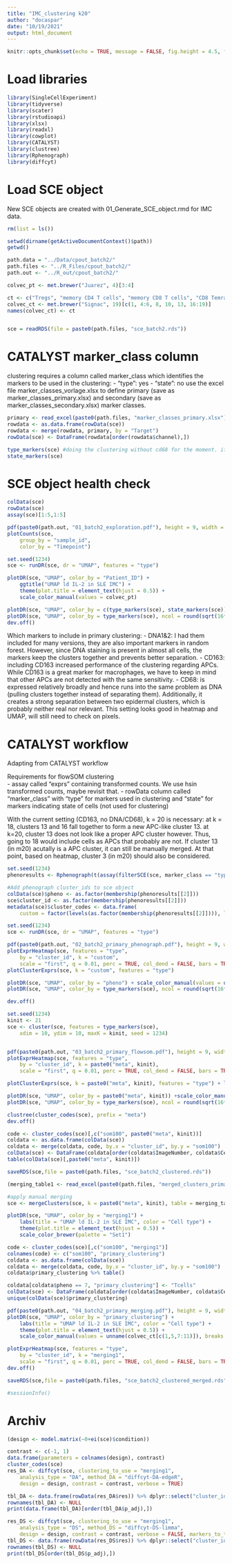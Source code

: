```yaml
---
title: "IMC_clustering k20"
author: "docaspar"
date: "10/19/2021"
output: html_document
---
```


```r
knitr::opts_chunk$set(echo = TRUE, message = FALSE, fig.height = 4.5, fig.width = 8)
```

# Load libraries
```r
library(SingleCellExperiment)
library(tidyverse)
library(scater)
library(rstudioapi)
library(xlsx)
library(readxl)
library(cowplot)
library(CATALYST)
library(clustree)
library(Rphenograph)
library(diffcyt)
```

# Load SCE object
New SCE objects are created with 01_Generate_SCE_object.rmd for IMC data. 
```r
rm(list = ls())

setwd(dirname(getActiveDocumentContext()$path))
getwd()

path.data = "../Data/cpout_batch2/"
path.files <- "../R_Files/cpout_batch2/"
path.out <- "../R_out/cpout_batch2/"

colvec_pt <- met.brewer("Juarez", 4)[3:4]

ct <- c("Tregs", "memory CD4 T cells", "memory CD8 T cells", "CD8 Temra", "Macrophages", "cDCs", "Mast cells", "Fibroblasts", "Endothelium", "Epidermis", "Smooth muscle cells")
colvec_ct <- met.brewer("Signac", 19)[c(1, 4:6, 8, 10, 13, 16:19)]
names(colvec_ct) <- ct


sce = readRDS(file = paste0(path.files, "sce_batch2.rds"))
```

# CATALYST marker_class column
clustering requires a column called marker_class which identifies the markers to be used in the clustering:
- "type": yes
- "state": no
use the excel file marker_classes_vorlage.xlsx to define primary (save as marker_classes_primary.xlsx) and secondary 
(save as marker_classes_secondary.xlsx) marker classes.
```r
primary <- read_excel(paste0(path.files, "marker_classes_primary.xlsx"))
rowdata <- as.data.frame(rowData(sce))
rowdata <- merge(rowdata, primary, by = "Target")
rowData(sce) <- DataFrame(rowdata[order(rowdata$channel),])

type_markers(sce) #doing the clustering without cd68 for the moment. if i feel like i am missing endothelial cells, i'll come back to this.
state_markers(sce)
```

# SCE object health check

```r
colData(sce)
rowData(sce)
assay(sce)[1:5,1:5]

pdf(paste0(path.out, "01_batch2_exploration.pdf"), height = 9, width = 16, onefile = TRUE)
plotCounts(sce,
    group_by = "sample_id",
    color_by = "Timepoint")

set.seed(1234)
sce <- runDR(sce, dr = "UMAP", features = "type")

plotDR(sce, "UMAP", color_by = "Patient_ID") + 
    ggtitle("UMAP ld IL-2 in SLE IMC") + 
    theme(plot.title = element_text(hjust = 0.5)) + 
    scale_color_manual(values = colvec_pt)

plotDR(sce, "UMAP", color_by = c(type_markers(sce), state_markers(sce)), ncol = round(sqrt(16*length(c(type_markers(sce), state_markers(sce)))/9)), assay = "exprs")
plotDR(sce, "UMAP", color_by = type_markers(sce), ncol = round(sqrt(16*length(type_markers(sce))/9)), assay = "exprs", facet_by = "Timepoint")
dev.off()
```


Which markers to include in primary clustering:
- DNA1&2: I had them included for many versions, they are also important markers in random forest. However, since DNA staining is present in almost all cells, the markers keep the clusters together and prevents better separation.
- CD163: including CD163 increased performance of the clustering regarding APCs. While CD163 is a great marker for macrophages, we have to keep in mind that other APCs are not detected with the same sensitivity. 
- CD68: is expressed relatively broadly and hence runs into the same problem as DNA (pulling clusters together instead of separating them). Additionally, it creates a strong separation between two epidermal clusters, which is probably neither real nor relevant.
This setting looks good in heatmap and UMAP, will still need to check on pixels.

# CATALYST workflow
Adapting from CATALYST workflow

Requirements for flowSOM clustering  
- assay called "exprs" containing transformed counts. We use hsin transformed counts, maybe revisit that.
- rowData column called "marker_class" with "type" for markers used in clustering and "state" for markers indicating state of cells (not used for clustering)

With the current setting (CD163, no DNA/CD68), k = 20 is necessary: at k = 18, clusters 13 and 16 fall together to form a new APC-like cluster 13. at k=20, cluster 13 does not look like a proper APC cluster however. Thus, going to 18 would include cells as APCs that probably are not. If cluster 13 (in m20) acutally is a APC cluster, it can still be manually merged. At that point, based on heatmap, cluster 3 (in m20) should also be considered.
```r
set.seed(1234)
phenoresults <- Rphenograph(t(assay(filterSCE(sce, marker_class == "type"), "exprs")), k = 50)

#Add phenograph cluster_ids to sce object
colData(sce)$pheno <- as.factor(membership(phenoresults[[2]]))
sce$cluster_id <- as.factor(membership(phenoresults[[2]]))
metadata(sce)$cluster_codes <- data.frame(
    custom = factor(levels(as.factor(membership(phenoresults[[2]]))), levels = levels(as.factor(membership(phenoresults[[2]])))))

set.seed(1234)
sce <- runDR(sce, dr = "UMAP", features = "type")

pdf(paste0(path.out, "02_batch2_primary_phenograph.pdf"), height = 9, width = 16, onefile = TRUE)
plotExprHeatmap(sce, features = "type",
    by = "cluster_id", k = "custom",
    scale = "first", q = 0.01, perc = TRUE, col_dend = FALSE, bars = TRUE, col_clust = FALSE)
plotClusterExprs(sce, k = "custom", features = "type")

plotDR(sce, "UMAP", color_by = "pheno") + scale_color_manual(values = unname(cols25()))
plotDR(sce, "UMAP", color_by = type_markers(sce), ncol = round(sqrt(16*length(type_markers(sce))/9)), assay = "exprs")

dev.off()
```

```r
set.seed(1234)
kinit <- 21
sce <- cluster(sce, features = type_markers(sce),
    xdim = 10, ydim = 10, maxK = kinit, seed = 1234)


pdf(paste0(path.out, "03_batch2_primary_flowsom.pdf"), height = 9, width = 16, onefile = TRUE)
plotExprHeatmap(sce, features = "type",
    by = "cluster_id", k = paste0("meta", kinit),
    scale = "first", q = 0.01, perc = TRUE, col_dend = FALSE, bars = TRUE, col_clust = FALSE)

plotClusterExprs(sce, k = paste0("meta", kinit), features = "type") + labs(title = "Primary Clustering Marker Expression Histogram")

plotDR(sce, "UMAP", color_by = paste0("meta", kinit)) +scale_color_manual(values = unname(cols25()))
plotDR(sce, "UMAP", color_by = type_markers(sce), ncol = round(sqrt(16*length(type_markers(sce))/9)), assay = "exprs")

clustree(cluster_codes(sce), prefix = "meta")
dev.off()
```


```r
code <- cluster_codes(sce)[,c("som100", paste0("meta", kinit))]
coldata <- as.data.frame(colData(sce))
coldata <- merge(coldata, code, by.x = "cluster_id", by.y = "som100")
colData(sce) <- DataFrame(coldata[order(coldata$ImageNumber, coldata$CellNumber),])
table(colData(sce)[,paste0("meta", kinit)])
```


```r
saveRDS(sce,file = paste0(path.files, "sce_batch2_clustered.rds"))
```

```r
(merging_table1 <- read_excel(paste0(path.files, "merged_clusters_primary.xlsx")))

#apply manual merging
sce <- mergeClusters(sce, k = paste0("meta", kinit), table = merging_table1, id = "merging1")

plotDR(sce, "UMAP", color_by = "merging1") + 
    labs(title = "UMAP ld IL-2 in SLE IMC", color = "Cell type") + 
    theme(plot.title = element_text(hjust = 0.5)) +
    scale_color_brewer(palette = "Set1")

code <- cluster_codes(sce)[,c("som100", "merging1")]
colnames(code) <- c("som100", "primary_clustering")
coldata <- as.data.frame(colData(sce))
coldata <- merge(coldata, code, by.x = "cluster_id", by.y = "som100")
coldata$primary_clustering %>% table()

coldata[coldata$pheno == 7, "primary_clustering"] <- "Tcells"
colData(sce) <- DataFrame(coldata[order(coldata$ImageNumber, coldata$CellNumber),])
unique(colData(sce)$primary_clustering)

pdf(paste0(path.out, "04_batch2_primary_merging.pdf"), height = 9, width = 16, onefile = TRUE)
plotDR(sce, "UMAP", color_by = "primary_clustering") + 
    labs(title = "UMAP ld IL-2 in SLE IMC", color = "Cell type") + 
    theme(plot.title = element_text(hjust = 0.5)) +
    scale_color_manual(values = unname(colvec_ct[c(1,5,7:11)]), breaks = c("Tcells", "APCs", names(colvec_ct[8:11])))

plotExprHeatmap(sce, features = "type",
    by = "cluster_id", k = "merging1",
    scale = "first", q = 0.01, perc = TRUE, col_dend = FALSE, bars = TRUE, col_clust = FALSE)
dev.off()

saveRDS(sce,file = paste0(path.files, "sce_batch2_clustered_merged.rds"))
```

```r
#sessionInfo()
```

# Archiv
```r
(design <- model.matrix(~0+ei(sce)$condition))

contrast <- c(-1, 1)
data.frame(parameters = colnames(design), contrast)
cluster_codes(sce)
res_DA <- diffcyt(sce, clustering_to_use = "merging1",
    analysis_type = "DA", method_DA = "diffcyt-DA-edgeR",
    design = design, contrast = contrast, verbose = TRUE)

tbl_DA <- data.frame(rowData(res_DA$res)) %>% dplyr::select("cluster_id", "logFC", "p_adj")
rownames(tbl_DA) <- NULL
print(data.frame(tbl_DA)[order(tbl_DA$p_adj),])

res_DS <- diffcyt(sce, clustering_to_use = "merging1",
    analysis_type = "DS", method_DS = "diffcyt-DS-limma",
    design = design, contrast = contrast, verbose = FALSE, markers_to_test = rowData(sce)$marker_name %in% c("FOXp3", "CD25", "Ki67"))
tbl_DS <- data.frame(rowData(res_DS$res)) %>% dplyr::select("cluster_id", "marker_id", "logFC", "p_adj")
rownames(tbl_DS) <- NULL
print(tbl_DS[order(tbl_DS$p_adj),])
```


